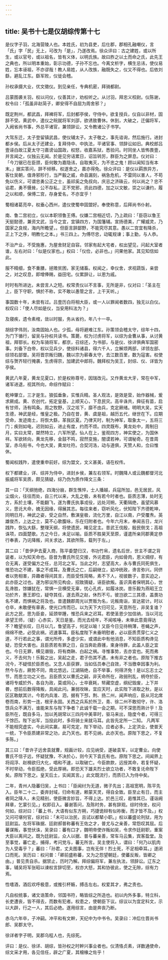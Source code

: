 ```yaml
---
---
---
```

title: 吴书十七是仪胡综传第十七
---


是仪字子羽，北海营陵人也。本姓氏，初为县吏，后仕郡，郡相孔融嘲仪，言「氏」字「民」无上，可改为「是」，乃遂改焉。徐众评曰：古之建姓，或以所生，或以官号，或以祖名，皆有义体，以明氏族。故曰胙之以土而命之氏，此先王之典也，所以明本重始，彰示功德，子孙不忘也。今离文析字，横生忌讳，使仪易姓，忘本诬祖，不亦谬哉！教人易姓，从人改族，融既失之，仪又不得也。后依刘繇，避乱江东。繇军败，仪徙会稽。

孙权承摄大业，优文徵仪。到见亲任，专典机密，拜骑都尉。

吕蒙图袭关羽，权以问仪，仪善其计，劝权听之。从讨羽，拜忠义校尉。仪陈谢，权令曰：「孤虽非赵简子，卿安得不自屈为周舍邪？」

既定荆州，都武昌，拜裨将军，后封都亭侯，守侍中。欲复授兵，仪自以非材，固辞不受。黄武中，遣仪之皖就将军刘邵，欲诱致曹休。休到，大破之，迁偏将军，入阙省尚书事，外总平诸官，兼领辞讼，又令教诸公子书学。

大驾东迁，太子登留镇武昌，使仪辅太子。太子敬之，事先谘询，然后施行。进封都乡侯。后从太子还建业，复拜侍中、中执法，平诸官事、领辞讼如旧。典校郎吕壹诬白故江夏太守刁嘉谤讪国政，权怒，收嘉系狱，悉验问。时同坐人皆怖畏壹，并言闻之，仪独云无闻。於是见穷诘累日，诏旨转厉，群臣为之屏息。仪对曰：「今刀锯已在臣颈，臣何敢为嘉隐讳，自取夷灭，为不忠之鬼！顾以闻知当有本末。」据实答问，辞不倾移。权遂舍之，嘉亦得免。徐众评曰：是仪以羁旅异方，客仕吴朝，值谗邪殄行，当严毅之威，命县漏刻，祸急危机，不雷同以害人，不苟免以伤义，可谓忠勇公正之士，虽祁奚之免叔向，庆忌之济硃云，何以尚之？忠不谄君，勇不慑耸，公不存私，正不党邪，资此四德，加之以文敏，崇之以谦约，履之以和顺，保傅二宫，存身爱名，不亦宜乎！

蜀相诸葛亮卒，权垂心西州，遣仪使蜀申固盟好。奉使称意，后拜尚书仆射。

南、鲁二宫初立，仪以本职领鲁王傅。仪嫌二宫相近切，乃上疏曰：「臣窃以鲁王天挺懿德，兼资文武，当今之宜，宜镇四方，为国籓辅。宣扬德美，广耀威灵，乃国家之良规，海内所瞻望，。但臣言辞鄙野，不能究尽其意。愚以二宫宜有降杀，正上下之序，明教化之本。」书三四上。为傅尽忠，动辄规谏；事上勤，与人恭。

不治产业，不受施惠，为屋舍财足自容。邻家有起大宅者，权出望见，问起大室者谁，左右对曰：「似是仪家也。」权曰：「仪俭，必非也。」问果他家。其见知信如此。

服不精细，食不重膳，拯赡贫困，家无储畜。权闻之，幸仪舍，求视蔬饭，亲尝之，对之叹息，即增俸赐，益田宅。仪累辞让，以恩为戚。

时时有所进达，未尝言人之短。权常责仪以不言事，无所是非，仪对曰：「圣主在上，臣下守职，惧於不称，实不敢以愚管之言，上干天听。」

事国数十年，未尝有过。吕壹历白将相大臣，或一人以罪闻者数四，独无以白仪。权叹曰：「使人尽如是仪，当安用科法为？」

及寝疾，遗令素棺，敛以时服，务从省约，年八十一卒。

胡综字伟则，汝南固始人也。少孤，母将避难江东。孙策领会稽太守，综年十四，为门下循行，留吴与孙权共读书。策薨，权为讨虏将军，以综为金曹从事，从讨黄祖，拜鄂长。权为车骑将军，都京，召综还，为书部，与是仪、徐详俱典军国密事。刘备下白帝，权以见兵少，使综料诸县，得六千人，立解烦两部，详领左部、综领右部督。吴将晋宗叛归魏，魏以宗为蕲春太守，去江数百里，数为寇害。权使综与贺齐轻行掩袭，生虏得宗，加建武中郎将。魏拜权为吴王，封综、仪、详皆为亭侯。

黄武八年夏，黄龙见夏口，於是权称尊号，因瑞改元。又作黄龙大牙，常在中军，诸军进退，视其所向，命综作赋曰：

乾坤肇立，三才是生。狼弧垂象，实惟兵精。圣人观法，是效是营，始作器械，爰求厥成。黄、农创代，拓定皇基，上顺天心，下息民灾。高辛诛共，舜征有苗，启有甘师，汤有鸣条。周之牧野，汉之垓下，靡不由兵，克定厥绪。明明大吴，实天生德，神武是经，惟皇之极。乃自在昔，黄、虞是祖，越历五代，继世在下。应期受命，发迹南土，将恢大繇，革我区夏。乃律天时，制为神军，取象太一，五将三门；疾则如电，迟则如云，进止有度，约而不烦。四灵既布，黄龙处中，周制日月，实曰太常，桀然特立，六军所望。仙人在上，鉴观四方，神实使之，为国休祥。军欲转向，黄龙先移，金鼓不鸣，寂然变施，闇谟若神，可谓秘奇。在昔周室，赤乌衔书，今也大吴，黄龙吐符。合契河洛，动与道俱，天赞人和，佥曰惟休。

蜀闻权践阼，遣使重申前好。综为盟文，文义甚美，语在权传。

权下都建业，详、综并为侍中，进封乡侯，兼左右领军。时魏降人或云魏都督河北振威将军吴质，颇见猜疑，综乃伪为质作降文三条：

其一曰：「天纲弛绝，四海分崩，群生憔悴，士人播越，兵寇所加，邑无居民，风尘烟火，往往而处，自三代以来，大乱之极，未有若今时者也。臣质志薄，处时无方，系於土壤，不能翻飞，遂为曹氏执事戎役，远处河朔，天衢隔绝，虽望风慕义，思讬大命，媿无因缘，得展其志。每往来者，窃听风化，伏知陛下齐德乾坤，同明日月，神武之姿，受之自然，敷演皇极，流化万里，自江以南，户受覆焘。英雄俊杰，上达之士，莫不心歌腹咏，乐在归附者也。今年六月末，奉闻吉日，龙兴践阼，恢弘大繇，整理天纲，将使遗民，睹见定主。昔武王伐殷，殷民倒戈；高祖诛项，四面楚歌。方之今日，未足以喻。臣质不胜昊天至原，谨遣所亲同郡黄定恭行奉表，乃讬降叛，间关求达，其欲所陈，载列于左。」

其二曰：「昔伊尹去夏入商，陈平委楚归汉，书功竹帛，遗名后世，世主不谓之背诞者，以为知天命也。臣昔为曹氏所见交接，外讬君臣，内如骨肉，恩义绸缪，有合无离，遂受偏方之任，总河北之军。当此之时，志望高大，永与曹氏同死俱生，惟恐功之不建，事之不成耳。及曹氏之亡，后嗣继立，幼冲统政，谗言弥兴。同侪者以势相害，异趣者得间其言，而臣受性简略，素不下人，视彼数子，意实迫之，此亦臣之过也。遂为邪议所见构会，招致猜疑，诬臣欲叛。虽识真者保明其心，世乱谗胜，馀嫌犹在，常惧一旦横受无辜，忧心孔疚，如履冰炭。昔乐毅为燕昭王立功於齐，惠王即位，疑夺其任，遂去燕之赵，休烈不亏。彼岂欲二三其德，盖畏功名不建，而惧祸之将及也。昔遣魏郡周光以贾贩为名，讬叛南诣，宣达密计。时以仓卒，未敢便有章表，使光口传而已。以为天下大归可见，天意所在，非吴复谁？此方之民，思为臣妾，延颈举踵，惟恐兵来之迟耳。若使圣恩少加信纳，当以河北承望王师，（疑）心赤实，天日是鉴。而光去经年，不闻咳唾，未审此意竟得达不？瞻望长叹，日月以几，鲁望高子，何足以喻！又臣今日见待稍薄，苍蝇之声，绵绵不绝，必受此祸，迟速事耳。臣私度陛下未垂明慰者，必以臣质贯穿仁义之道，不行若此之事，谓光所传，多虚少实，或谓此中有他消息，不知臣质构谗见疑，恐受大害也。且臣质若有罪之日，自当奔赴鼎镬，束身待罪，此盖人臣之宜也。今日无罪，横见谮毁，将有商鞅、白起之祸。寻惟事势，去亦宜也。死而弗义，不去何为！乐毅之出，吴起之走，君子伤其不遇，未有非之者也。原陛下推古况今，不疑怪於臣质也。又念人臣获罪，当如伍员奉己自效，不当徼幸因事为利。然今与古，厥势不同，南北悠远，江湖隔绝，自不举事，何得济免！是以忘志士之节，而思立功之义也。且臣质又以曹氏之嗣，非天命所在，政弱刑乱，柄夺於臣，诸将专威於外，各自为政，莫或同心，士卒衰耗，帑藏空虚，纲纪毁废，上下并昬，想前后数得降叛，具闻此问。兼弱攻昧，宜应天时，此实陛下进取之秋，是以区区敢献其计。今若内兵淮、泗，据有下邳，荆、扬二州，闻声响应，臣从河北席卷而南，形势一连，根牙永固。关西之兵系於所卫，青、徐二州不敢彻守，许、洛馀兵众不满万，谁能来东与陛下争者？此诚千载一会之期，可不深思而熟计乎！及臣所在，既自多马，加以羌胡常以三四月中美草时，驱马来出，隐度今者，可得三千馀匹。陛下出军，当投此时，多将骑士来就马耳。此皆先定所一二知。
凡两军不能相究虚实，今此间实羸，易可克定，陛下举动，应者必多。上定洪业，使普天一统，下令臣质建非常之功，此乃天也。若不见纳，此亦天也。原陛下思之，不复多陈。」

其三曰：「昔许子远舍袁就曹，规画计较，应见纳受，遂破袁军，以定曹业。向使曹氏不信子远，怀疑犹豫，不决於心，则今天下袁氏有也。原陛下思之。间闻界上将阎浮、赵楫欲归大化，唱和不速，以取破亡。今臣款款，远授其命，若复怀疑，不时举动，令臣孤绝，受此厚祸，即恐天下雄夫烈士欲立功者，不敢复讬命陛下矣。原陛下思之。皇天后土，实闻其言。」此文既流行，而质已入为侍中矣。

二年，青州人隐蕃归吴，上书曰：「臣闻纣为无道，微子先出；高祖宽明，陈平先入。臣年二十二，委弃封域，归命有道，赖蒙天灵，得自全致。臣至止有日，而主者同之降人，未见精别，使臣微言妙旨，不得上达。於邑三叹，曷惟其已。谨诣阙拜章，乞蒙引见。」权即召入。蕃谢答问，及陈时务，甚有辞观。综时侍坐，权问何如，综对曰：「蕃上书，大语有似东方朔，巧捷诡辩有似祢衡，而才皆不及。」权又问可堪何官，综对曰：「未可以治民，且试以都辇小职。」权以蕃盛论刑狱，用为廷尉监。左将军硃据、廷尉郝普称蕃有王佐之才，普尤与之亲善，常怨叹其屈。后蕃谋叛，事觉伏诛，吴录曰：蕃有口才，魏明帝使诈叛如吴，令求作廷尉职，重案大臣以离间之。既为廷尉监，众人以据、普与蕃亲善，常车马云集，宾客盈堂。及至事觉，蕃亡走，捕得，考问党与，蕃无所言。吴主使将入，谓曰：「何乃以肌肉为人受毒乎？」蕃曰：「孙君，丈夫图事，岂有无伴！烈士死，不足相牵耳。」遂闭口而死。吴历曰：权问普：「卿前盛称蕃，又为之怨望朝廷，使蕃反叛，皆卿之由。」普见责自杀。据禁止，历时乃解。拜综偏将军，兼左执法，领辞讼。辽东之事，辅吴将军张昭以谏权言辞切至，权亦大怒，其和协彼此，使之无隙，综有力焉。

性嗜酒，酒后欢呼极意，或推引杯觞，搏击左右。权爱其才，弗之责也。

凡自权统事，诸文诰策命，邻国书符，略皆综之所造也。初以内外多事，特立科，长吏遭丧，皆不得去，而数有犯者。权患之，使朝臣下议。综议以为宜定科文，示以大辟，行之一人，其后必绝。遂用综言，由是奔丧乃断。

赤乌六年卒，子冲嗣。冲平和有文幹，天纪中为中书令。吴录曰：冲后仕晋尚书郎、吴郡太守。

徐详者字子明，吴郡乌程人也，先综死。

评曰：是仪、徐详、胡综，皆孙权之时幹兴事业者也。仪清恪贞素，详数通使命，综文采才用，各见信任，辟之广夏，其榱椽之佐乎！

　

